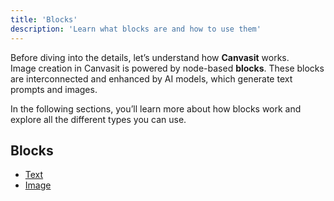 ```yaml
---
title: 'Blocks'
description: 'Learn what blocks are and how to use them'
---
```


Before diving into the details, let’s understand how **Canvasit** works.  
Image creation in Canvasit is powered by node-based **blocks**. These blocks are interconnected and enhanced by AI models, which generate text prompts and images.  

In the following sections, you’ll learn more about how blocks work and explore all the different types you can use.

## Blocks

- [Text](/blocks/text)
- [Image](/blocks/image)